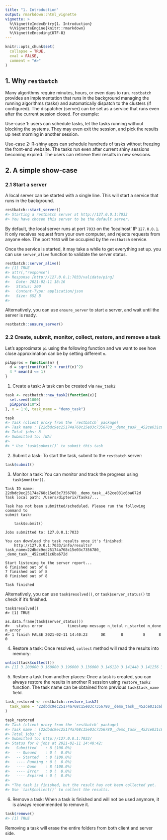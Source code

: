 ```yaml
---
title: "1. Introduction"
output: rmarkdown::html_vignette
vignette: >
  %\VignetteIndexEntry{1. Introduction}
  %\VignetteEngine{knitr::rmarkdown}
  %\VignetteEncoding{UTF-8}
---
```


```r
knitr::opts_chunk$set(
  collapse = TRUE,
  eval = FALSE,
  comment = "#>"
)
```

## 1. Why `restbatch`

Many algorithms require minutes, hours, or even days to run. `restbatch` provides an implementation that runs in the background managing the running algorithms (tasks) and automatically dispatch to the clusters (if configured). The dispatcher (server) can be set as a service that runs even after the current session closed. For example:

Use-case 1: users can schedule tasks, let the tasks running without blocking the systems. They may even exit the session, and pick the results up next morning in another session. 

Use-case 2: R-shiny apps can schedule hundreds of tasks without freezing the front-end website. The tasks run even after current shiny sessions becoming expired. The users can retrieve their results in new sessions.

## 2. A simple show-case

### 2.1 Start a server

A local server can be started with a single line. This will start a service that runs in the background.

```r
restbatch::start_server()
#> Starting a restbatch server at http://127.0.0.1:7033
#> You have chosen this server to be the default server.
```

By default, the local server runs at port `7033` on the 'localhost' IP `127.0.0.1`. It only receives request from your own computer, and rejects requests from anyone else. The port `7033` will be occupied by the `restbatch` service. 

Once the service is started, it may take a while to get everything set up. you can use `server_alive` function to validate the server status.

```r
restbatch::server_alive()
#> [1] TRUE
#> attr(,"response")
#> Response [http://127.0.0.1:7033/validate/ping]
#>   Date: 2021-02-11 18:16
#>   Status: 200
#>   Content-Type: application/json
#>   Size: 652 B
#> 
```


Alternatively, you can use `ensure_server` to start a server, and wait until the server is ready.

```r
restbatch::ensure_server()
```


### 2.2 Create, submit, monitor, collect, restore, and remove a task

Let's approximate `pi` using the following function and we want to see how close approximation can be by setting different `n`.

```r
piApprox = function(n) {
  d = sqrt(runif(n)^2 + runif(n)^2)
  4 * mean(d <= 1)
}
```

1. Create a task: A task can be created via `new_task2`

```r
task <- restbatch::new_task2(function(x){
  set.seed(1000)
  piApprox(10^x)
}, x = 1:8, task_name = "demo_task")

task
#> Task (client proxy from the `restbatch` package)
#> Task name : [22dbdc9ec25174a768c15e03c7356780__demo_task__452ce031c6ba672d]
#> Total jobs: 8
#> Submitted to: [NA]
#> 
#> * Use `task$submit()` to submit this task
```

2. Submit a task: To start the task, submit to the `restbatch` server:

```r
task$submit()
```

3. Monitor a task: You can monitor and track the progress using `task$monitor()`. 

```
Task ID name: 22dbdc9ec25174a768c15e03c7356780__demo_task__452ce031c6ba672d
Task local path: /Users/dipterix/tasks/...

Task has not been submitted/scheduled. Please run the following command to 
submit task:

	task$submit()

Jobs submitted to: 127.0.0.1:7033

You can download the task results once it's finished: 
	http://127.0.0.1:7033/info/results?task_name=22dbdc9ec25174a768c15e03c7356780_
_demo_task__452ce031c6ba672d

Start listening to the server report...
6 finished out of 8
7 finished out of 8
8 finished out of 8

Task finished
```

Alternatively, you can use `task$resolved()`, or `task$server_status()` to check if it's finished.

```
task$resolved()
#> [1] TRUE

as.data.frame(task$server_status())
#>   status error           timestamp message n_total n_started n_done n_error
#> 1 finish FALSE 2021-02-11 14:40:23      OK       8         8      8       0
```

4. Restore a task: Once resolved, `collect` method will read the results into memory:

```r
unlist(task$collect())
#> [1] 3.200000 3.160000 3.196000 3.136000 3.146120 3.141448 3.141256 3.141440
```

5. Restore a task from another places: Once a task is created, you can always restore the results in another R session using `restore_task2` function. The task name can be obtained from previous `task$task_name` field.

```r
task_restored <- restbatch::restore_task2(
  task_name = "22dbdc9ec25174a768c15e03c7356780__demo_task__452ce031c6ba672d"
)

task_restored
#> Task (client proxy from the `restbatch` package)
#> Task name : [22dbdc9ec25174a768c15e03c7356780__demo_task__452ce031c6ba672d]
#> Total jobs: 8
#> Submitted to: http://127.0.0.1:7033/
#> Status for 8 jobs at 2021-02-11 14:48:42:
#>   Submitted    : 8 (100.0%)
#>   -- Queued    : 0 (  0.0%)
#>   -- Started   : 8 (100.0%)
#>   ---- Running : 0 (  0.0%)
#>   ---- Done    : 8 (100.0%)
#>   ---- Error   : 0 (  0.0%)
#>   ---- Expired : 0 (  0.0%)
#> 
#> *The task is finished, but the result has not been collected yet.
#> Use `task$collect()` to collect the results.
```

6. Remove a task: When a task is finished and will not be used anymore, it is always recommended to remove it. 

```r
task$remove()
#> [1] TRUE
```

Removing a task will erase the entire folders from both client and server side. 




